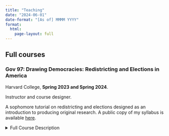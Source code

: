 ```yaml
---
title: "Teaching"
date: "2024-06-01"
date-format: "[As of] MMMM YYYY"
format:
  html:
    page-layout: full
---
```


## Full courses

### Gov 97: Drawing Democracies: Redistricting and Elections in America

Harvard College, **Spring 2023 and Spring 2024**. 

Instructor and course designer.

A sophomore tutorial on redistricting and elections designed as an introduction to producing original research. A public copy of my syllabus is available [here](files/ctkenny-gov97-syllabus-public.pdf).

<details>
<summary>Full Course Description</summary>
Federal, state, and local governments are often built from geographic districts. In redistricting, the districts are drawn for a decade at a time. Commissions, legislatures, and courts draw those geographic districts for future elections. The process of redistricting can be done in as little as a few days, but the maps define constituencies for the next decade. We will study the fundamental building blocks of American democracy. Congress is entirely dependent on how its districts are drawn. Who wins when lines are the drawn? Do district-based systems empower or weaken minority communities? How do we distinguish between effects on race and party? Should we protect incumbents when there are different benefits to accountability and experience? Is it better to have non-partisan groups draw the lines? At the end of the day, how can we say if a map is good or bad?

In this course, we'll explore the many aspects of how districts are drawn in America and their effects on our many geographic democracies. We'll start by building a baseline understanding of how laws and rules from local, state, and federal entities come together to regulate mapmaking. We'll explore the ways that we can describe maps quantitatively and qualitatively. We'll learn from court decisions and recent research into redistricting. All the while, we will draw maps for local, state, and federal districts to better understand the tradeoffs and the high stakes in mapmaking. As new members of the Government department, we will develop your research skills, with an emphasis on how to measure and think about measuring some of the many, often-fuzzy concepts in political science.

Course readings draw on legal authorities, law review articles, expert reports, and empirical political science to explore the field. With a diverse set of readings it is important to realize that redistricting is partisan in many ways. We will engage with writers (and researchers) from the left and right. Disagreement is encouraged, as it is vital to advancement of knowledge, but we will make all efforts to ensure that disagreement is both substantive and polite.
<details>


### Gov 2001: Quantitative Research Methods I

::: {.column-margin}
![](figs/gov2k1.webp)
:::

Harvard University and Harvard Extension School, **Fall 2021**. 

Teaching Fellow with [Gary King](https://garyking.org).

A first graduate course in political methodology.

<details>
<summary>Full Course Description</summary>
This is a first graduate course in political methodology, the methodological subfield of the discipline of political science, akin to econometrics within economics, psychometrics within psychology, sociological methodology within sociology, biostatistics within public health and medicine, and dozens of others. These methodological subfields are increasingly interconnected across disciplines and are often known together under broader monikers, such as data science, applied statistics, or computational social science. Political science is an unusually diverse discipline, welcoming of an exceptionally broad array of approaches, substantive questions, theories, and scholars. As such, learning political methodology gives you experience with a broader array of specific methods and a focus on deeper, more unifying perspectives even when originating in many other areas.

The goal of political methodology and this course is to give you the tools necessary to do high quality scholarly research. This involves (1) learning statistical inference, using facts you know to learn about facts you don’t know, so that you feel completely comfortable using these methods in your own scholarship. With this knowledge, you will be able to easily digest articles about new methods invented after this class ends, implement the methods, apply them to your data, interpret the results, and explain them to others. You will also learn (2) how to write and publish novel substantive contributions in scholarly journals. This sounds hard, but almost everyone gets there and numerous graduate and undergraduate students in this class in previous years have published revised versions of their class papers in scholarly journals as their first professional publication. Large numbers of class papers have also turned into books, senior theses, dissertations, and conference presentations, and many have won awards and have been reported in the media.
</details>

Received the Certificate of Distinction in Teaching from the [Derek Bok Center for Teaching and Learning](https://bokcenter.harvard.edu/home).


## Short courses and workshops

### lawyR:  R Basics for Lawyers

::: {.column-margin}
![](figs/hex_lawyR.png)
:::

Election Law Clinic at Harvard Law School, **Fall 2022**.

Instructor.

An 8 week workshop on basics of R for the social sciences, focusing on relevant issues to election lawyers.

### Math Prefresher for Political Scientists

::: {.column-margin}
![](figs/hex_mathcamp.png)
:::

Harvard University, **Summer 2022**. 

Instructor.

A PhD-level refresher (often called "math camp") on math (linear algebra, calculus, and probability theory) and introduction to R for incoming graduate students in the Department of Government.

<details>
<summary>Full Course Description</summary>
Math prefresher (or “math camp”) programs in political science invite newly admitted PhD students to graduate school a week or two before their official start date to attend classes on math, statistics, computer science, and related technical material designed specially for them. At Harvard's Department of Government, we have welcomed students to the prefresher since 1995.  No grades are assigned. No individual attendance records are kept. The program is entirely voluntary, but almost all students usually choose to attend the entire program, regardless of background or interests. A faculty advisor organizes and guides the program and senior graduate students serve as instructors.
</details>


### The Data Science of Redistricting

Harvard College, **Spring 2022**.

Instructor with [Tyler Simko](https://tylersimko.com/).

An undergraduate workshop on the data science tools used for studying redistricting. Materials for the workshop are [available on GitHub](https://github.com/tylersimko/redist_workshop).

<details>
<summary>Full Course Description</summary>
Every decade following the US Census, states redraw their district maps for offices up and down the ballot like Congress and state legislatures. This process assigns particular geographic areas to political districts, where candidates then run for office. For example, most of Cambridge is assigned to Massachusetts Congressional Districts #5 (Katherine Clark) and #7 (Ayanna Pressley). Decisions about how to draw these maps are intensely political, as you may have heard about from ongoing lawsuits on racial and partisan "gerrymandering" and "vote dilution" in states like Alabama, New York, Ohio, and Pennsylvania.

What is required when drawing a map? How do we evaluate the "fairness" of a particular map? How can we use data to evaluate these claims? In this workshop, we will cover the data science of redistricting. Starting with a discussion of the legal context and requirements in redistricting, we will think about how to evaluate maps in measurable ways. Along the way, we'll cover tools for creating maps in R. Then, we will cover creating our own maps using algorithmic "simulation" methods, which create alternative plans according to particular criteria that statutes specify. These techniques are being used in cases across the country right now, and this workshop will provide you with all the background information you need to understand, evaluate, and maybe even contribute your own analyses.
</details>

